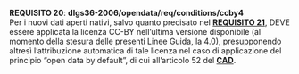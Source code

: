 ::: {#req-20 .callout-important appearance="simple" icon=false}
[**REQUISITO 20**]{.testo-rosso}: **dlgs36-2006/opendata/req/conditions/ccby4**<br>
Per i nuovi dati aperti nativi, salvo quanto precisato nel [**REQUISITO 21**](#req-21){.testo-rosso}, DEVE essere applicata la licenza CC-BY nell’ultima versione disponibile (al momento della stesura delle presenti Linee Guida, la 4.0), presupponendo altresì l’attribuzione automatica di tale licenza nel caso di applicazione del principio “open data by default”, di cui all’articolo 52 del [**CAD**](capitolo-2.qmd#CAD).
:::
